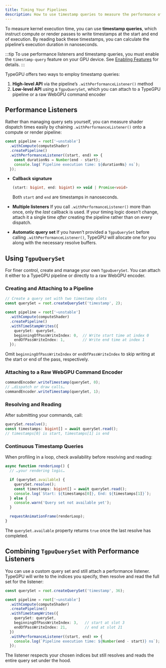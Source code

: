 ```yaml
---
title: Timing Your Pipelines
description: How to use timestamp queries to measure the performance of your pipelines.
---
```


To measure kernel execution time, you can use **timestamp queries**, which instruct compute or render passes to write timestamps at the start and end of execution. By reading back these timestamps, you can calculate the pipeline’s execution duration in nanoseconds.

:::tip
To use performance listeners and timestamp queries, you must enable the `timestamp-query` feature on your GPU device. See [Enabling Features](/TypeGPU/fundamentals/enabling-features) for details.
:::

TypeGPU offers two ways to employ timestamp queries:

1. **High-level API** via the pipeline’s `.withPerformanceListener()` method  
2. **Low-level API** using a `TgpuQuerySet`, which you can attach to a TypeGPU pipeline or a raw WebGPU command encoder

## Performance Listeners

Rather than managing query sets yourself, you can measure shader dispatch times easily by chaining `.withPerformanceListener()` onto a compute or render pipeline:

```ts
const pipeline = root['~unstable']
  .withCompute(computeShader)
  .createPipeline()
  .withPerformanceListener((start, end) => {
    const durationNs = Number(end - start);
    console.log(`Pipeline execution time: ${durationNs} ns`);
  });
````

* **Callback signature**

  ```ts
  (start: bigint, end: bigint) => void | Promise<void>
  ```

  Both `start` and `end` are timestamps in nanoseconds.

* **Multiple listeners**
  If you call `.withPerformanceListener()` more than once, only the *last* callback is used. If your timing logic doesn’t change, attach it a single time *after* creating the pipeline rather than on every dispatch.

* **Automatic query set**
  If you haven’t provided a `TgpuQuerySet` before calling `.withPerformanceListener()`, TypeGPU will allocate one for you along with the necessary resolve buffers.

## Using `TgpuQuerySet`

For finer control, create and manage your own `TgpuQuerySet`. You can attach it either to a TypeGPU pipeline or directly to a raw WebGPU encoder.

### Creating and Attaching to a Pipeline

```ts
// Create a query set with two timestamp slots
const querySet = root.createQuerySet('timestamp', 2);

const pipeline = root['~unstable']
  .withCompute(computeShader)
  .createPipeline()
  .withTimeStampWrites({
    querySet: querySet,
    beginningOfPassWriteIndex: 0,  // Write start time at index 0
    endOfPassWriteIndex: 1,        // Write end time at index 1
  });
```

Omit `beginningOfPassWriteIndex` or `endOfPassWriteIndex` to skip writing at the start or end of the pass, respectively.

### Attaching to a Raw WebGPU Command Encoder

```ts
commandEncoder.writeTimestamp(querySet, 0);
// …dispatch or draw calls…
commandEncoder.writeTimestamp(querySet, 1);
```

### Resolving and Reading

After submitting your commands, call:

```ts
querySet.resolve();
const timestamps: bigint[] = await querySet.read();
// timestamps[0] is start, timestamps[1] is end
```

### Continuous Timestamp Queries

When profiling in a loop, check availability before resolving and reading:

```ts
async function renderLoop() {
  // …your rendering logic…

  if (querySet.available) {
    querySet.resolve();
    const timestamps: bigint[] = await querySet.read();
    console.log(`Start: ${timestamps[0]}, End: ${timestamps[1]}`);
  } else {
    console.warn('Query set not available yet');
  }

  requestAnimationFrame(renderLoop);
}
```

The `querySet.available` property returns `true` once the last resolve has completed.

## Combining `TgpuQuerySet` with Performance Listeners

You can use a custom query set and still attach a performance listener. TypeGPU will write to the indices you specify, then resolve and read the full set for the listener:

```ts
const querySet = root.createQuerySet('timestamp', 36);

const pipeline = root['~unstable']
  .withCompute(computeShader)
  .createPipeline()
  .withTimeStampWrites({
    querySet: querySet,
    beginningOfPassWriteIndex: 3,   // start at slot 3
    endOfPassWriteIndex: 21,        // end at slot 21
  })
  .withPerformanceListener((start, end) => {
    console.log(`Pipeline execution time: ${Number(end - start)} ns`);
  });
```

The listener respects your chosen indices but still resolves and reads the entire query set under the hood.
